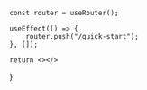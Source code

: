 
    const router = useRouter();

    useEffect(() => {
        router.push("/quick-start");
    }, []);

    return <></>
}

<Redirect></Redirect>
